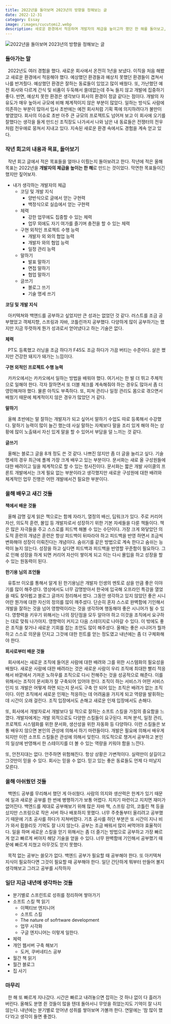 ```yaml
---
title: 2022년을 돌아보며 2023년의 방향을 정해보는 글
date: 2022-12-31
category: Essay
image: /images/cucutomi2.webp
description: 새로운 환경에서 적응하며 개발자의 체급을 높이고자 했던 한 해를 돌아보고, 성취와 아쉬움을 정리하며 내년 목표를 설정한 회고.
---
```


<Image
  src="/images/cucutomi2.webp"
  alt="2022년을 돌아보며 2023년의 방향을 정해보는 글"
  width={500}
  height={500}
/>

### 들아가는 말

&nbsp; 2022년도 여러 경험을 했다. 새로운 회사에서 온전히 1년을 보냈다. 이직을 처음 해봤고 새로운 환경에서 적응해야 했다. 예상했던 환경들과 예상치 못했던 환경들이 겹쳐서 나를 반겨줬다. 예상했던 환경은 잘하는 동료들이 있었고 많이 배웠다. 또, 가난했던 예전 회사와 다르게 간식 및 비품이 두둑해서 쓸데없는데 주눅 들지 않고 개발에 집중하기 좋다. 반면, 예상치 못한 환경은 생각보다 회사의 환경이 정글 같다는 점이다. 개발의 자유도가 매우 높아서 규모에 비해 체계적이지 않은 부분이 많았다. 일하는 방식도 사람에 의존하는 부분이 많아서 입사 초반에는 예전 회사처럼 기획 쪽에 의지하려다가 불만이 쌓였었다. 회사의 이슈로 초반 아주 큰 규모의 프로젝트도 넘어져 보고 이 회사에 오기를 잘했다는 생각을 들게 만드신 조직장도 나가셔서 나와 남은 내 동료들은 전쟁터의 전우처럼 전우애로 뭉쳐서 지내고 있다. 지속된 새로운 환경 속에서도 경험을 계속 얻고 있다.

### 작년 회고의 내용과 목표, 돌아보기

&nbsp; 작년 회고 글에서 적은 목표들을 얼마나 이뤘는지 돌아보려고 한다. 작년에 적은 올해 목표는 2022년을 **개발자의 체급을 높이는 한 해**로 만드는 것이었다. 막연한 목표들이긴 했지만 짚어보자.

- 내가 생각하는 개발자의 체급
  - 코딩 및 개발 지식
    - 양반식으로 글에서 얻는 구현력
    - 백정식으로 실습에서 얻는 구현력
  - 체력
    - 강한 업무에도 집중할 수 있는 체력
    - 업무 외에도 자기 여가를 즐기며 충전을 할 수 있는 체력
  - 구현 외적인 프로젝트 수행 능력
    - 개발자 외 와의 협업 능력
    - 개발자 와의 협업 능력
    - 일정 관리 능력
  - 말하기
    - 발표 말하기
    - 면접 말하기
    - 협업 말하기
  - 글쓰기
    - 블로그 쓰기
    - 기술 명세 쓰기

**코딩 및 개발 지식**

&nbsp; 아키텍쳐와 백앤드를 공부하고 싶었지만 큰 성과는 없었던 것 같다. 러스트를 조금 공부했었고 객체지향, 스프링과 자바, 코틀린까지 공부했다. 다양하게 많이 공부하기는 했지만 지금 뚜렷하게 뭔가 성과로서 얻어냈다고 하는 기술은 없다.

**체력**

&nbsp; PT도 등록했고 러닝을 조금 하다가 F45도 조금 하다가 가끔 버티는 수준이다. 살은 쪘지만 건강한 돼지가 돼가는 느낌이다.

**구현 외적인 프로젝트 수행 능력**

&nbsp; 카카오에서는 카카오에서 일하는 방법을 배워야 했다. 여기서는 한 발 더 뛰고 주체적으로 일해야 한다. 각자 잘하면서 또 더블 체크를 계속해줘야 하는 경우도 많아서 좀 더 영민해져야 했다. 물론 아직도 부족하다. 또, 피쳐 관리나 일정 관리도 몸으로 겪으면서 배웠기 때문에 체계적이지 않은 경우가 많았던 거 같다.

**말하기**

&nbsp; 올해 초반에는 말 잘하는 개발자가 되고 싶어서 말하기 수업도 따로 등록해서 수강했다. 말하기 능력이 많이 늘긴 했는데 사실 말하는 자체보다 말을 조리 있게 해야 하는 상황에 많이 노출돼서 자신 있게 말을 할 수 있어서 부담을 덜 느끼는 것 같다.

**글쓰기**

&nbsp; 올해는 블로그 글을 8개 정도 쓴 것 같다. 나쁘진 않지만 좀 더 글을 늘리고 싶다. 기술 명세의 경우 최근에 폴께 가장 크게 배우고 있는 부분이다. 문서화는 새로 올 구성원들에 대한 배려이고 일을 체계적으로 할 수 있는 청사진이다. 문서화는 짧은 개발 사이클의 프론트 개발에서는 크게 필요 없는 부분이라고 생각했지만 새로운 구성원에 대한 배려와 체계적인 업무 진행은 어떤 개발에서건 필요한 부분이다.

### 올해 배우고 새긴 것들

**책에서 배운 것들**

&nbsp; 올해 감명 깊게 읽은 책으로는 함께 자라기, 열정의 배신, 딥워크가 있다. 주로 커리어 자산, 의도적 훈련, 몰입 등 개발자로서 성장하기 위한 기본 자세들을 다룬 책들이다. 책은 많은 자극들을 주고 스스로를 피드백 해볼 수 있는 수단이다. 가장 크게 와닿았던 의도적 훈련의 개념은 훈련은 항상 피드백이 뒤따라야 하고 피드백을 반영 하면서 조금씩 변화해야 성장이 이뤄진다는 개념이다. 숨쉬기를 같은 방법으로 계속 한다고 숨쉬는 능력이 늘지 않는다. 성장을 하고 싶다면 피드백과 피드백을 반영할 꾸준함이 필요하다. 그로 인해 성장을 하게 되면 커리어 자산이 쌓이게 되고 이는 다시 몰입을 하고 성장을 할 수 있는 원동력이 된다.

**한기용 님의 조언들**

&nbsp; 유튜브 이오를 통해서 알게 된 한기용님은 개발자 인생의 멘토로 삼을 만큼 좋은 이야기를 많이 해주셨다. 영상에서도 너무 감명받아서 한국에 입국해 오프라인 특강을 열었을 때도 찾아뵙고 블로그 글까지 정리해서 썼다. 그동안 생각하고 있지 않았던 좋은 시니어란 뭔가에 대한 자신의 정의를 많이 깨주셨다. 단순히 혼자 스스로 완벽함에 기인해서 개발을 잘하는 것을 넘어 영향력이라는 것을 생각하며 행동해야 좋은 시니어가 될 수 있다. 영향력을 키우기 위해서는 나의 장단점을 모두 알아야 하고 이것을 조직에서 요구하는 대로 맞춰 나가야지. 영향력이 커지고 다음 스테이지로 나아갈 수 있다. 이 밖에도 좋은 조직을 찾거나 새로운 기회를 잡는 조언도 많이 해주셨다. 올해는 좋은 시니어가 뭘까 하고 스스로 의문을 던지고 그것에 대한 힌트를 얻는 정도였고 내년에는 좀 더 구체화해야 한다.

**회사로부터 배운 것들**

&nbsp; 회사에서는 새로운 조직에 들어온 사람에 대한 배려와 그를 위한 시스템화의 필요성을 배웠다. 새로운 사람에 대한 배려라는 것은 새로운 사람이 우리 조직에 최대한 빨리 적응해서 바깥에서 가져온 노하우를 조직으로 다시 전해주는 것을 성공적으로 해준다. 이를 위해서는 조직이 문서화가 잘 구축되어 있어야 한다. 조직이 하는 서비스가 어떤 서비스인지 또 개발은 어떻게 하면 되는지 문서도 구축 안 되어 있는 조직은 배려가 없는 조직이다. 이런 조직에서 새로운 인재는 적응하는 데 어려움을 가지게 되고 역량을 발휘하는 데 시간이 오래 걸린다. 조직 입장에서도 손해고 새로운 인재 입장에서도 손해다.

또, 회사에서 개발자로서 개발보다 일 적으로 잘하는 소프트 스킬을 가짐의 중요함을 느꼈다. 개발자에게는 개발 외적으로도 다양한 스킬들이 요구된다. 피쳐 분석, 일정 관리, 프로젝트 시스템화를 위한 문서화, 생산성을 위한 자동화 등 다양하다. 이런 스킬들은 보통 배우지 않으면 본인의 관성에 의해서 하기 마련들이다. 개발은 필요에 의해서 배우게 되지만 이런 소프트 스킬들은 관성에 의해서 잊힌다. 의도적으로 챙겨서 공부하고 본인의 일상에 반영해서 한 스테이지를 더 볼 수 있는 역량을 키워야 함을 느낀다.

또, 안전지대는 없다. 안주하면 위험해진다. 항상 상황은 가변적이다. 실력만이 살길이고 그것만이 믿을 수 있다. 회사는 믿을 수 없다. 믿고 있는 좋은 동료들도 언제 다 떠날지 모른다.

### 올해 아쉬웠던 것들

&nbsp; 백엔드 공부를 무리해서 했던 게 아쉬웠다. 사람의 의지와 생산력은 한계가 있기 때문에 일과 새로운 공부를 한 번에 병행하기가 보통 어렵다. 지치기 마련이고 지치면 재미가 없어진다. 백엔드를 제대로 공부해보기 위해 많은 자바 책, 스프링 강의, 코틀린 책 등을 샀지만 스프링으로 작은 서버 하나 배포하지 못했다. 너무 주춧돌부터 올리려고 공부했기 때문에 기초 공사를 하다가 지쳐버렸다. 기초 공사를 하던 부분은 또 시간이 지나 비가 와서 휩쓸리듯 기억도 잘 나지 않는다. 공부는 조금 배워서 많이 써먹어야 효율적이다. 일을 하며 새로운 스킬을 얻기 위해서는 좀 더 즐기는 방법으로 공부하고 가장 빠르게 얻고 빠르게 써야지 해당 기술을 얻을 수 있다. 너무 완벽함에 기인해서 공부했기 때문에 빠르게 지쳤고 아무것도 얻지 못했다.

&nbsp; 목적 없는 공부는 쓸모가 없다. 백엔드 공부가 필요할 때 공부해야 한다. 또 아키텍쳐 지식이 필요하다면 그것이 필요할 때 공부해야 한다. 일단 간단하게 뭐부터 만들어 볼지 생각해보고 그러고 공부를 시작하자

### 일단 지금 내년에 생각하는 것들

- 분기별로 스프린트로 성취를 정리하며 쌓아가기
- 소프트 스킬 책 읽기
  - 이펙티브 엔지니어
  - 소프트 스킬
  - The nature of sofrtware development
  - 업무 시각화
  - 구글 엔지니어는 이렇게 일한다.
- 체력
- 개인 웹서버 구축 해보기
  - 도커, 쿠버네티스 공부
- 월간 책 읽기
- 월간 블로그
- 집 사기

### 마무리

&nbsp; 한 해 또 빠르게 지나갔다. 시간은 빠르고 내려놓으면 잡히는 것 하나 없이 다 흘러가 버린다. 올해도 분명 쥔 것들이 많을 텐데 돌아서니 무엇을 쥐었는지도 기억이 잘 나지 않는다. 내년에는 분기별로 얻어낸 성취를 쌓아보며 가볼까 한다. 연말에는 ‘참 많이 했다’라고 생각이 들면 좋겠다.
